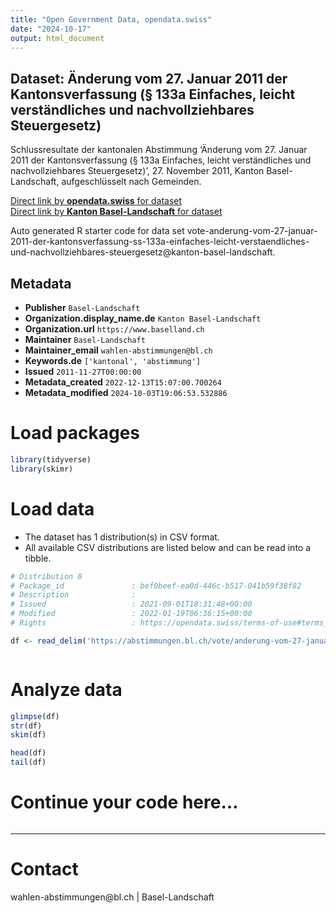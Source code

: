 ```yaml
---
title: "Open Government Data, opendata.swiss"
date: "2024-10-17"
output: html_document
---
```


## Dataset: Änderung vom 27. Januar 2011 der Kantonsverfassung (§ 133a Einfaches, leicht verständliches und nachvollziehbares Steuergesetz)

Schlussresultate der kantonalen Abstimmung 'Änderung vom 27. Januar 2011 der Kantonsverfassung (§ 133a Einfaches, leicht verständliches und nachvollziehbares Steuergesetz)', 27. November 2011, Kanton Basel-Landschaft, aufgeschlüsselt nach Gemeinden.

[Direct link by **opendata.swiss** for dataset](https://opendata.swiss/de/dataset/anderung-vom-27-januar-2011-der-kantonsverfassung-133a-einfaches-leicht-verstandliches-und-nach)<br>
[Direct link by **Kanton Basel-Landschaft** for dataset](https://abstimmungen.bl.ch/vote/anderung-vom-27-januar-2011-der-kantonsverfassung-ss-133a-einfaches-leicht-verstaendliches-und-nachvollziehbares-steuergesetz/data)

Auto generated R starter code for data set vote-anderung-vom-27-januar-2011-der-kantonsverfassung-ss-133a-einfaches-leicht-verstaendliches-und-nachvollziehbares-steuergesetz@kanton-basel-landschaft.

## Metadata

- **Publisher** `Basel-Landschaft`
- **Organization.display_name.de** `Kanton Basel-Landschaft`
- **Organization.url** `https://www.baselland.ch`
- **Maintainer** `Basel-Landschaft`
- **Maintainer_email** `wahlen-abstimmungen@bl.ch`
- **Keywords.de** `['kantonal', 'abstimmung']`
- **Issued** `2011-11-27T00:00:00`
- **Metadata_created** `2022-12-13T15:07:00.700264`
- **Metadata_modified** `2024-10-03T19:06:53.532886`


# Load packages

```r

library(tidyverse)
library(skimr)

```

# Load data

-   The dataset has 1 distribution(s) in CSV format.
-   All available CSV distributions are listed below and can be read into a tibble.

```r

# Distribution 0
# Package_id               : bef0beef-ea0d-446c-b517-041b59f38f82
# Description              : 
# Issued                   : 2021-09-01T18:31:48+00:00
# Modified                 : 2022-01-19T06:36:15+00:00
# Rights                   : https://opendata.swiss/terms-of-use#terms_by

df <- read_delim('https://abstimmungen.bl.ch/vote/anderung-vom-27-januar-2011-der-kantonsverfassung-ss-133a-einfaches-leicht-verstaendliches-und-nachvollziehbares-steuergesetz/data-csv')



```

# Analyze data

```r

glimpse(df)
str(df)
skim(df)

head(df)
tail(df)

```

# Continue your code here...

```r

```

------------------------------------------------------------------------

# Contact

wahlen-abstimmungen@bl.ch | Basel-Landschaft
